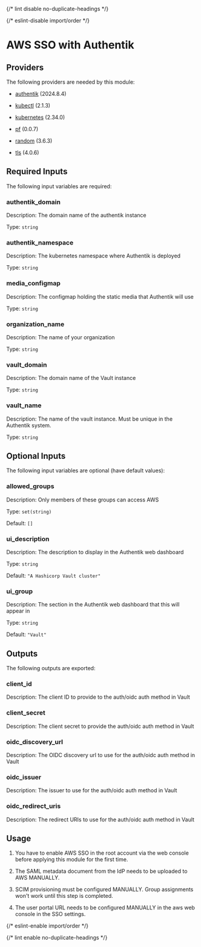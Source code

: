 
{/* lint disable no-duplicate-headings */}

{/* eslint-disable import/order */}

<ModuleHeader name="authentik_vault_sso" sourceHref="https://github.com/Panfactum/stack/tree/__PANFACTUM_VERSION_EDGE__/packages/infrastructure/authentik_vault_sso" status="stable" type="direct" />

# AWS SSO with Authentik

## Providers

The following providers are needed by this module:

* [authentik](https://registry.terraform.io/providers/goauthentik/authentik/2024.8.4/docs) (2024.8.4)

* [kubectl](https://registry.terraform.io/providers/alekc/kubectl/2.1.3/docs) (2.1.3)

* [kubernetes](https://registry.terraform.io/providers/hashicorp/kubernetes/2.34.0/docs) (2.34.0)

* [pf](https://registry.terraform.io/providers/panfactum/pf/0.0.7/docs) (0.0.7)

* [random](https://registry.terraform.io/providers/hashicorp/random/3.6.3/docs) (3.6.3)

* [tls](https://registry.terraform.io/providers/hashicorp/tls/4.0.6/docs) (4.0.6)

## Required Inputs

The following input variables are required:

### authentik\_domain

Description: The domain name of the authentik instance

Type: `string`

### authentik\_namespace

Description: The kubernetes namespace where Authentik is deployed

Type: `string`

### media\_configmap

Description: The configmap holding the static media that Authentik will use

Type: `string`

### organization\_name

Description: The name of your organization

Type: `string`

### vault\_domain

Description: The domain name of the Vault instance

Type: `string`

### vault\_name

Description: The name of the vault instance. Must be unique in the Authentik system.

Type: `string`

## Optional Inputs

The following input variables are optional (have default values):

### allowed\_groups

Description: Only members of these groups can access AWS

Type: `set(string)`

Default: `[]`

### ui\_description

Description: The description to display in the Authentik web dashboard

Type: `string`

Default: `"A Hashicorp Vault cluster"`

### ui\_group

Description: The section in the Authentik web dashboard that this will appear in

Type: `string`

Default: `"Vault"`

## Outputs

The following outputs are exported:

### client\_id

Description: The client ID to provide to the auth/oidc auth method in Vault

### client\_secret

Description: The client secret to provide the auth/oidc auth method in Vault

### oidc\_discovery\_url

Description: The OIDC discovery url to use for the auth/oidc auth method in Vault

### oidc\_issuer

Description: The issuer to use for the auth/oidc auth method in Vault

### oidc\_redirect\_uris

Description: The redirect URIs to use for the auth/oidc auth method in Vault

## Usage

1. You have to enable AWS SSO in the root account via the web console
   before applying this module for the first time.

2. The SAML metadata document from the IdP needs to be uploaded to AWS MANUALLY.

3. SCIM provisioning must be configured MANUALLY. Group assignments won't work until this step is completed.

4. The user portal URL needs to be configured MANUALLY in the aws web console in the SSO settings.

{/* eslint-enable import/order */}

{/* lint enable no-duplicate-headings */}

